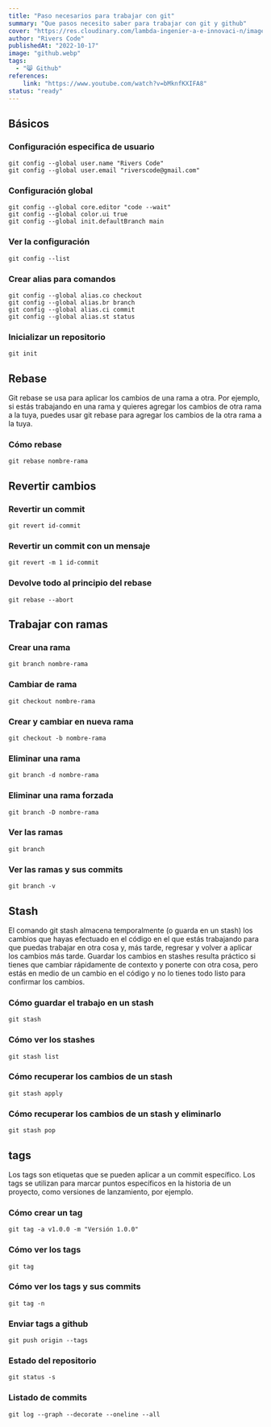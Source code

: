 ```yaml
---
title: "Paso necesarios para trabajar con git"
summary: "Que pasos necesito saber para trabajar con git y github"
cover: "https://res.cloudinary.com/lambda-ingenier-a-e-innovaci-n/image/upload/v1665983632/blog-Riverscode/Asincronismo-portada_dp7jbz.png"
author: "Rivers Code"
publishedAt: "2022-10-17"
image: "github.webp"
tags:
  - "😸 Github"
references:
    link: "https://www.youtube.com/watch?v=bMknfKXIFA8"
status: "ready"
---
```


## Básicos

### Configuración especifica de usuario

```bash:terminal
git config --global user.name "Rivers Code"
git config --global user.email "riverscode@gmail.com"
```

### Configuración global

```bash:terminal
git config --global core.editor "code --wait"
git config --global color.ui true
git config --global init.defaultBranch main
```
### Ver la configuración

```bash:terminal
git config --list
```

### Crear alias para comandos

```bash:terminal
git config --global alias.co checkout
git config --global alias.br branch
git config --global alias.ci commit
git config --global alias.st status
```

### Inicializar un repositorio

```bash:terminal
git init
```

## Rebase

Git rebase se usa para aplicar los cambios de una rama a otra. Por ejemplo, si estás trabajando en una rama y quieres agregar los cambios de otra rama a la tuya, puedes usar git rebase para agregar los cambios de la otra rama a la tuya.

### Cómo rebase

```bash:terminal
git rebase nombre-rama
```

## Revertir cambios

### Revertir un commit

```bash:terminal
git revert id-commit
```

### Revertir un commit con un mensaje

```bash:terminal
git revert -m 1 id-commit
```

### Devolve todo al principio del rebase

```bash:terminal
git rebase --abort
```

## Trabajar con ramas

### Crear una rama

```bash:terminal
git branch nombre-rama
```

### Cambiar de rama

```bash:terminal
git checkout nombre-rama
```

### Crear y cambiar en nueva rama

```bash:terminal
git checkout -b nombre-rama
```

### Eliminar una rama

```bash:terminal
git branch -d nombre-rama
```

### Eliminar una rama forzada


```bash:terminal
git branch -D nombre-rama
```

### Ver las ramas

```bash:terminal
git branch
```

### Ver las ramas y sus commits

```bash:terminal
git branch -v
```

## Stash

El comando git stash almacena temporalmente (o guarda en un stash) los cambios que hayas efectuado en el código en el que estás trabajando para que puedas trabajar en otra cosa y, más tarde, regresar y volver a aplicar los cambios más tarde. Guardar los cambios en stashes resulta práctico si tienes que cambiar rápidamente de contexto y ponerte con otra cosa, pero estás en medio de un cambio en el código y no lo tienes todo listo para confirmar los cambios.

### Cómo guardar el trabajo en un stash

```bash:terminal
git stash
```

### Cómo ver los stashes

```bash:terminal
git stash list
```

### Cómo recuperar los cambios de un stash

```bash:terminal
git stash apply
```

### Cómo recuperar los cambios de un stash y eliminarlo

```bash:terminal
git stash pop
```

## tags

Los tags son etiquetas que se pueden aplicar a un commit específico. Los tags se utilizan para marcar puntos específicos en la historia de un proyecto, como versiones de lanzamiento, por ejemplo.

### Cómo crear un tag

```bash:terminal
git tag -a v1.0.0 -m "Versión 1.0.0"
```

### Cómo ver los tags

```bash:terminal
git tag
```

### Cómo ver los tags y sus commits

```bash:terminal
git tag -n
```

### Enviar tags a github

```bash:terminal
git push origin --tags
```
### Estado del repositorio

```bash:terminal
git status -s
```

### Listado de commits

  ```bash:terminal
  git log --graph --decorate --oneline --all
  ```
##
